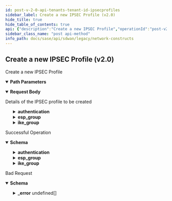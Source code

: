 ```yaml
---
id: post-v-2-0-api-tenants-tenant-id-ipsecprofiles
sidebar_label: Create a new IPSEC Profile (v2.0)
hide_title: true
hide_table_of_contents: true
api: {"description":"Create a new IPSEC Profile","operationId":"post-v2.0-api-tenants-tenant_id-ipsecprofiles","parameters":[{"description":"Tenant Id","in":"path","name":"tenant_id","required":true,"schema":{"description":"Tenant Id","type":"string"}}],"requestBody":{"content":{"application/json":{"schema":{"properties":{"authentication":{"description":"Authentication: Required(error = IPSECCONFIG_AUTHENTICATION_REQUIRED: Authentication cannot be null.) Valid ","properties":{"certificate":{"description":"Certificate","type":"string"},"ikev1_params":{"description":"Ikev1 Params: Valid ","properties":{"xauth_id":{"description":"Xauth Id","type":"string"},"xauth_secret":{"description":"Xauth Secret: Length(max = 128, error = IPSECCONFIG_INVALID_XAUTH_SECRET_LEN: Invalid extended authentication secret length.Should be between 4-128., min = 4) ","type":"string"},"xauth_secret_encrypted":{"description":"Xauth Secret Encrypted: JsonIgnore(value = true) ","type":"string"},"xauth_secret_hash":{"description":"Xauth Secret Hash: JsonIgnore(value = true) ","type":"string"},"xauth_type":{"description":"Xauth Type: ValidateEnum(enumClass = classOf[IKEXAuthType], error = IPSECCONFIG_INVALID_XAUTH_TYPE: Invalid extended authentication type specified.Valid type are secret or none., nullAllowed = false) ","enum":["NONE","SECRET"],"type":"string"}},"required":["xauth_type"]},"local_ca_certificate":{"description":"Local Ca Certificate","type":"string"},"local_id":{"description":"Local Id: ValidateEnum(enumClass = classOf[IPSECLocalIdType], error = IPSECCONFIG_INVALID_LOCAL_ID_TYPE: Invalid local id type.Should be either hostname, dn, local_ip or custom, nullAllowed = false) ","enum":["LOCAL_IP","DN","HOSTNAME","CUSTOM"],"type":"string"},"local_id_custom":{"description":"Local Id Custom: Length(max = 255, error = IPSECCONFIG_INVALID_LOCAL_ID_LEN: Invalid local id len.Should be between 2-255., min = 2) ","type":"string"},"passphrase":{"description":"Passphrase","type":"string"},"passphrase_encrypted":{"description":"Passphrase Encrypted: JsonIgnore(value = true) ","type":"string"},"private_key":{"description":"Private Key","type":"string"},"private_key_encrypted":{"description":"Private Key Encrypted: JsonIgnore(value = true) ","type":"string"},"remote_ca_certificate":{"description":"Remote Ca Certificate","type":"string"},"remote_id":{"description":"Remote Id: Length(max = 255, error = IPSECCONFIG_INVALID_REMOTE_ID_LEN: Invalid remote id len.Should be between 2-255., min = 2) ","type":"string"},"secret":{"description":"Secret","type":"string"},"secret_encrypted":{"description":"Secret Encrypted: JsonIgnore(value = true) ","type":"string"},"secret_hash":{"description":"Secret Hash: JsonIgnore(value = true) ","type":"string"},"type":{"description":"Type: ValidateEnum(enumClass = classOf[IPSECAuthenticationType], error = IPSECCONFIG_INVALID_AUTHENTICATION_TYPE: Invalid authentication type specified.Valid type are x509, psk or none., nullAllowed = false) ","enum":["NONE","PSK","X509"],"type":"string"},"x509Objects":{"description":"X509Objects: JsonIgnore(value = true) ","properties":{"certHolder":{"type":"object"},"certificate":{"description":"Certificate","type":"string"},"is_local_ca_cert_set":{"description":"Is Local Ca Cert Set","type":"boolean"},"is_remote_ca_cert_set":{"description":"Is Remote Ca Cert Set","type":"boolean"},"keyPair":{"type":"object"},"local_ca_certificate":{"description":"Local Ca Certificate","type":"string"},"local_ca_certs_set":{"description":"Local Ca Certs Set","items":{"type":"object"},"type":"array"},"passphrase":{"description":"Passphrase","type":"string"},"private_key":{"description":"Private Key","type":"string"},"remote_ca_certificate":{"description":"Remote Ca Certificate","type":"string"},"remote_ca_certs_set":{"description":"Remote Ca Certs Set","items":{"type":"object"},"type":"array"}}}},"required":["local_id","type"]},"description":{"description":"Description: Size(max = 256, error = DESCRIPTION_EXCEEDS_LIMIT: Description length exceeds limit, min = 0) ","type":"string"},"dpd_delay":{"description":"Dpd Delay: Range(max = 60L, error = IPSECCONFIG_INVALID_DPD_DELAY: Invalid dpd delay.Should be between 1-60 seconds., min = 1L) ","format":"int32","type":"integer"},"dpd_enable":{"description":"Dpd Enable","type":"boolean"},"dpd_timeout":{"description":"Dpd Timeout: Range(max = 300L, error = IPSECCONFIG_INVALID_DPD_TIMEOUT: Invalid dpd timeout specified.Should be between 2-300 seconds., min = 2L) ","format":"int32","type":"integer"},"esp_group":{"description":"Esp Group: Required(error = IPSECCONFIG_ESPGROUP_REQUIRED: ESP Group cannot be null.) Valid ","properties":{"force_encapsulation":{"description":"Force Encapsulation","type":"boolean"},"lifetime":{"description":"Lifetime: Range(max = 72L, error = IPSECCONFIG_ESPGROUP_INVALID_LIFETIME: Invalid esp lifetime.Should be between 1-72 hours., min = 1L) ","format":"int32","type":"integer"},"mode":{"description":"Mode: ValidateEnum(enumClass = classOf[ESPTunnelMode], error = IPSECCONFIG_INVALID_ESPTUNNEL_MODE: Invalid esp tunnel mode.Allowed value is tunnel., nullAllowed = false) ","enum":["TUNNEL","TRANSPORT"],"type":"string"},"proposals":{"description":"Proposals: Required(error = IPSECCONFIG_PROPOSALS_REQUIRED: Proposal cannot be null.) Size(max = 8, error = IPSECCONFIG_INVALID_PROPOSALS_LIST_LEN: Invalid proposals list length.Should be between 1-8., min = 1) Valid ","items":{"properties":{"dh_groups":{"description":"Dh Groups: ValidateEnum(enumClass = classOf[DHGroups], error = IPSECCONFIG_INVALID_DHGROUPS: Invalid DH Group specified., nullAllowed = false) ","enum":["NONE","MODP768","MODP1024","MODP1536","MODP2048","MODP3072","MODP4096","MODP6144","MODP8192","MODP1024S160","MODP2048S224","MODP2048S256","ECP192","ECP224","ECP256","ECP384","ECP521","ECP224BP","ECP256BP","ECP384BP","ECP512BP","CURVE25519"],"type":"string"},"encryption":{"description":"Encryption: ValidateEnum(enumClass = classOf[IPSECEncryption], error = IPSECCONFIG_INVALID_ENCRYPTION: Invalid encryption algorithm specified., nullAllowed = false) ","enum":["NONE","AES128","AES192","AES256","AES128CTR","AES192CTR","AES256CTR","AES128CCM64","AES192CCM64","AES256CCM64","AES128CCM96","AES192CCM96","AES256CCM96","AES128CCM128","AES192CCM128","AES256CCM128","AES128GCM64","AES192GCM64","AES256GCM64","AES128GCM96","AES192GCM96","AES256GCM96","AES128GCM128","AES192GCM128","AES256GCM128","AES128GMAC","AES192GMAC","AES256GMAC","TRIPLEDES","BLOWFISH128","BLOWFISH192","BLOWFISH256","CAMELLIA128","CAMELLIA192","CAMELLIA256","SERPENT128","SERPENT192","SERPENT256","TWOFISH128","TWOFISH192","TWOFISH256"],"type":"string"},"hash":{"description":"Hash: ValidateEnum(enumClass = classOf[IPSECHash], error = IPSECCONFIG_INVALID_HASH: Invalid hashing algorithm specified., nullAllowed = false) ","enum":["MD5","SHA1","SHA256","SHA384","SHA512","SHA256_96","AESXCBC","AES128GMAC","AES192GMAC","AES256GMAC"],"type":"string"}},"required":["hash","encryption","dh_groups"]},"type":"array"}},"required":["proposals","mode"]},"id":{"description":"Id","type":"string"},"ike_group":{"description":"Ike Group: Required(error = IPSECCONFIG_IKEGROUP_REQUIRED: IKE Group cannot be null.) Valid ","properties":{"aggressive":{"description":"Aggressive","type":"boolean"},"key_exchange":{"description":"Key Exchange: ValidateEnum(enumClass = classOf[IKEKeyExchange], error = IPSECCONFIG_INVALID_IKEKEY_EXCHANGE: Invalid ike key algorith.Should be either ikev1 or ikev2., nullAllowed = false) ","enum":["IKEV1","IKEV2"],"type":"string"},"lifetime":{"description":"Lifetime: Range(max = 72L, error = IPSECCONFIG_INVALID_IKE_LIFETIME: Invalid ike lifetime.Should be between 1-72 hours., min = 1L) ","format":"int32","type":"integer"},"port":{"description":"Port: Range(max = 65535L, error = IPSECCONFIG_INVALID_IKE_PORT_RANGE: Invalid ike port range.Should be between 1-65535., min = 1L) ","format":"int32","type":"integer"},"proposals":{"description":"Proposals: Required(error = IPSECCONFIG_PROPOSALS_REQUIRED: Proposal cannot be null.) Size(max = 8, error = IPSECCONFIG_INVALID_PROPOSALS_LIST_LEN: Invalid proposals list length.Should be between 1-8., min = 1) Valid ","items":{"properties":{"dh_groups":{"description":"Dh Groups: ValidateEnum(enumClass = classOf[DHGroups], error = IPSECCONFIG_INVALID_DHGROUPS: Invalid DH Group specified., nullAllowed = false) ","enum":["NONE","MODP768","MODP1024","MODP1536","MODP2048","MODP3072","MODP4096","MODP6144","MODP8192","MODP1024S160","MODP2048S224","MODP2048S256","ECP192","ECP224","ECP256","ECP384","ECP521","ECP224BP","ECP256BP","ECP384BP","ECP512BP","CURVE25519"],"type":"string"},"encryption":{"description":"Encryption: ValidateEnum(enumClass = classOf[IPSECEncryption], error = IPSECCONFIG_INVALID_ENCRYPTION: Invalid encryption algorithm specified., nullAllowed = false) ","enum":["NONE","AES128","AES192","AES256","AES128CTR","AES192CTR","AES256CTR","AES128CCM64","AES192CCM64","AES256CCM64","AES128CCM96","AES192CCM96","AES256CCM96","AES128CCM128","AES192CCM128","AES256CCM128","AES128GCM64","AES192GCM64","AES256GCM64","AES128GCM96","AES192GCM96","AES256GCM96","AES128GCM128","AES192GCM128","AES256GCM128","AES128GMAC","AES192GMAC","AES256GMAC","TRIPLEDES","BLOWFISH128","BLOWFISH192","BLOWFISH256","CAMELLIA128","CAMELLIA192","CAMELLIA256","SERPENT128","SERPENT192","SERPENT256","TWOFISH128","TWOFISH192","TWOFISH256"],"type":"string"},"hash":{"description":"Hash: ValidateEnum(enumClass = classOf[IPSECHash], error = IPSECCONFIG_INVALID_HASH: Invalid hashing algorithm specified., nullAllowed = false) ","enum":["MD5","SHA1","SHA256","SHA384","SHA512","SHA256_96","AESXCBC","AES128GMAC","AES192GMAC","AES256GMAC"],"type":"string"}},"required":["hash","encryption","dh_groups"]},"type":"array"},"reauth":{"description":"Reauth","type":"boolean"}},"required":["proposals","key_exchange"]},"name":{"description":"Name: Required(error = NAME_REQD: Please provide resource name.) Size(max = 128, error = NAME_EXCEEDS_LIMIT: Name of the resource exceeds limit., min = 0) ","type":"string"},"tags":{"description":"Tags: ListString(allowDuplicate = false, allowEmpty = true, allowNull = true, length = 128, listMaxSize = 10, error = INVALID_TAG: Maximum 10 Unique tags of length 1024 each are allowed, noTrim = false, regex = [^,\\\\s]+, required = false) ","items":{"description":"Tags","type":"string"},"type":"array"}},"required":["authentication","ike_group","esp_group","name"]}}},"description":"Details of the IPSEC profile to be created"},"responses":{"200":{"content":{"application/json":{"schema":{"properties":{"authentication":{"description":"Authentication: Required(error = IPSECCONFIG_AUTHENTICATION_REQUIRED: Authentication cannot be null.) Valid ","properties":{"certificate":{"description":"Certificate","type":"string"},"ikev1_params":{"description":"Ikev1 Params: Valid ","properties":{"xauth_id":{"description":"Xauth Id","type":"string"},"xauth_secret":{"description":"Xauth Secret: Length(max = 128, error = IPSECCONFIG_INVALID_XAUTH_SECRET_LEN: Invalid extended authentication secret length.Should be between 4-128., min = 4) ","type":"string"},"xauth_secret_encrypted":{"description":"Xauth Secret Encrypted: JsonIgnore(value = true) ","type":"string"},"xauth_secret_hash":{"description":"Xauth Secret Hash: JsonIgnore(value = true) ","type":"string"},"xauth_type":{"description":"Xauth Type: ValidateEnum(enumClass = classOf[IKEXAuthType], error = IPSECCONFIG_INVALID_XAUTH_TYPE: Invalid extended authentication type specified.Valid type are secret or none., nullAllowed = false) ","enum":["NONE","SECRET"],"type":"string"}},"required":["xauth_type"]},"local_ca_certificate":{"description":"Local Ca Certificate","type":"string"},"local_id":{"description":"Local Id: ValidateEnum(enumClass = classOf[IPSECLocalIdType], error = IPSECCONFIG_INVALID_LOCAL_ID_TYPE: Invalid local id type.Should be either hostname, dn, local_ip or custom, nullAllowed = false) ","enum":["LOCAL_IP","DN","HOSTNAME","CUSTOM"],"type":"string"},"local_id_custom":{"description":"Local Id Custom: Length(max = 255, error = IPSECCONFIG_INVALID_LOCAL_ID_LEN: Invalid local id len.Should be between 2-255., min = 2) ","type":"string"},"passphrase":{"description":"Passphrase","type":"string"},"passphrase_encrypted":{"description":"Passphrase Encrypted: JsonIgnore(value = true) ","type":"string"},"private_key":{"description":"Private Key","type":"string"},"private_key_encrypted":{"description":"Private Key Encrypted: JsonIgnore(value = true) ","type":"string"},"remote_ca_certificate":{"description":"Remote Ca Certificate","type":"string"},"remote_id":{"description":"Remote Id: Length(max = 255, error = IPSECCONFIG_INVALID_REMOTE_ID_LEN: Invalid remote id len.Should be between 2-255., min = 2) ","type":"string"},"secret":{"description":"Secret","type":"string"},"secret_encrypted":{"description":"Secret Encrypted: JsonIgnore(value = true) ","type":"string"},"secret_hash":{"description":"Secret Hash: JsonIgnore(value = true) ","type":"string"},"type":{"description":"Type: ValidateEnum(enumClass = classOf[IPSECAuthenticationType], error = IPSECCONFIG_INVALID_AUTHENTICATION_TYPE: Invalid authentication type specified.Valid type are x509, psk or none., nullAllowed = false) ","enum":["NONE","PSK","X509"],"type":"string"},"x509Objects":{"description":"X509Objects: JsonIgnore(value = true) ","properties":{"certHolder":{"type":"object"},"certificate":{"description":"Certificate","type":"string"},"is_local_ca_cert_set":{"description":"Is Local Ca Cert Set","type":"boolean"},"is_remote_ca_cert_set":{"description":"Is Remote Ca Cert Set","type":"boolean"},"keyPair":{"type":"object"},"local_ca_certificate":{"description":"Local Ca Certificate","type":"string"},"local_ca_certs_set":{"description":"Local Ca Certs Set","items":{"type":"object"},"type":"array"},"passphrase":{"description":"Passphrase","type":"string"},"private_key":{"description":"Private Key","type":"string"},"remote_ca_certificate":{"description":"Remote Ca Certificate","type":"string"},"remote_ca_certs_set":{"description":"Remote Ca Certs Set","items":{"type":"object"},"type":"array"}}}},"required":["local_id","type"]},"description":{"description":"Description: Size(max = 256, error = DESCRIPTION_EXCEEDS_LIMIT: Description length exceeds limit, min = 0) ","type":"string"},"dpd_delay":{"description":"Dpd Delay: Range(max = 60L, error = IPSECCONFIG_INVALID_DPD_DELAY: Invalid dpd delay.Should be between 1-60 seconds., min = 1L) ","format":"int32","type":"integer"},"dpd_enable":{"description":"Dpd Enable","type":"boolean"},"dpd_timeout":{"description":"Dpd Timeout: Range(max = 300L, error = IPSECCONFIG_INVALID_DPD_TIMEOUT: Invalid dpd timeout specified.Should be between 2-300 seconds., min = 2L) ","format":"int32","type":"integer"},"esp_group":{"description":"Esp Group: Required(error = IPSECCONFIG_ESPGROUP_REQUIRED: ESP Group cannot be null.) Valid ","properties":{"force_encapsulation":{"description":"Force Encapsulation","type":"boolean"},"lifetime":{"description":"Lifetime: Range(max = 72L, error = IPSECCONFIG_ESPGROUP_INVALID_LIFETIME: Invalid esp lifetime.Should be between 1-72 hours., min = 1L) ","format":"int32","type":"integer"},"mode":{"description":"Mode: ValidateEnum(enumClass = classOf[ESPTunnelMode], error = IPSECCONFIG_INVALID_ESPTUNNEL_MODE: Invalid esp tunnel mode.Allowed value is tunnel., nullAllowed = false) ","enum":["TUNNEL","TRANSPORT"],"type":"string"},"proposals":{"description":"Proposals: Required(error = IPSECCONFIG_PROPOSALS_REQUIRED: Proposal cannot be null.) Size(max = 8, error = IPSECCONFIG_INVALID_PROPOSALS_LIST_LEN: Invalid proposals list length.Should be between 1-8., min = 1) Valid ","items":{"properties":{"dh_groups":{"description":"Dh Groups: ValidateEnum(enumClass = classOf[DHGroups], error = IPSECCONFIG_INVALID_DHGROUPS: Invalid DH Group specified., nullAllowed = false) ","enum":["NONE","MODP768","MODP1024","MODP1536","MODP2048","MODP3072","MODP4096","MODP6144","MODP8192","MODP1024S160","MODP2048S224","MODP2048S256","ECP192","ECP224","ECP256","ECP384","ECP521","ECP224BP","ECP256BP","ECP384BP","ECP512BP","CURVE25519"],"type":"string"},"encryption":{"description":"Encryption: ValidateEnum(enumClass = classOf[IPSECEncryption], error = IPSECCONFIG_INVALID_ENCRYPTION: Invalid encryption algorithm specified., nullAllowed = false) ","enum":["NONE","AES128","AES192","AES256","AES128CTR","AES192CTR","AES256CTR","AES128CCM64","AES192CCM64","AES256CCM64","AES128CCM96","AES192CCM96","AES256CCM96","AES128CCM128","AES192CCM128","AES256CCM128","AES128GCM64","AES192GCM64","AES256GCM64","AES128GCM96","AES192GCM96","AES256GCM96","AES128GCM128","AES192GCM128","AES256GCM128","AES128GMAC","AES192GMAC","AES256GMAC","TRIPLEDES","BLOWFISH128","BLOWFISH192","BLOWFISH256","CAMELLIA128","CAMELLIA192","CAMELLIA256","SERPENT128","SERPENT192","SERPENT256","TWOFISH128","TWOFISH192","TWOFISH256"],"type":"string"},"hash":{"description":"Hash: ValidateEnum(enumClass = classOf[IPSECHash], error = IPSECCONFIG_INVALID_HASH: Invalid hashing algorithm specified., nullAllowed = false) ","enum":["MD5","SHA1","SHA256","SHA384","SHA512","SHA256_96","AESXCBC","AES128GMAC","AES192GMAC","AES256GMAC"],"type":"string"}},"required":["hash","encryption","dh_groups"]},"type":"array"}},"required":["proposals","mode"]},"id":{"description":"Id","type":"string"},"ike_group":{"description":"Ike Group: Required(error = IPSECCONFIG_IKEGROUP_REQUIRED: IKE Group cannot be null.) Valid ","properties":{"aggressive":{"description":"Aggressive","type":"boolean"},"key_exchange":{"description":"Key Exchange: ValidateEnum(enumClass = classOf[IKEKeyExchange], error = IPSECCONFIG_INVALID_IKEKEY_EXCHANGE: Invalid ike key algorith.Should be either ikev1 or ikev2., nullAllowed = false) ","enum":["IKEV1","IKEV2"],"type":"string"},"lifetime":{"description":"Lifetime: Range(max = 72L, error = IPSECCONFIG_INVALID_IKE_LIFETIME: Invalid ike lifetime.Should be between 1-72 hours., min = 1L) ","format":"int32","type":"integer"},"port":{"description":"Port: Range(max = 65535L, error = IPSECCONFIG_INVALID_IKE_PORT_RANGE: Invalid ike port range.Should be between 1-65535., min = 1L) ","format":"int32","type":"integer"},"proposals":{"description":"Proposals: Required(error = IPSECCONFIG_PROPOSALS_REQUIRED: Proposal cannot be null.) Size(max = 8, error = IPSECCONFIG_INVALID_PROPOSALS_LIST_LEN: Invalid proposals list length.Should be between 1-8., min = 1) Valid ","items":{"properties":{"dh_groups":{"description":"Dh Groups: ValidateEnum(enumClass = classOf[DHGroups], error = IPSECCONFIG_INVALID_DHGROUPS: Invalid DH Group specified., nullAllowed = false) ","enum":["NONE","MODP768","MODP1024","MODP1536","MODP2048","MODP3072","MODP4096","MODP6144","MODP8192","MODP1024S160","MODP2048S224","MODP2048S256","ECP192","ECP224","ECP256","ECP384","ECP521","ECP224BP","ECP256BP","ECP384BP","ECP512BP","CURVE25519"],"type":"string"},"encryption":{"description":"Encryption: ValidateEnum(enumClass = classOf[IPSECEncryption], error = IPSECCONFIG_INVALID_ENCRYPTION: Invalid encryption algorithm specified., nullAllowed = false) ","enum":["NONE","AES128","AES192","AES256","AES128CTR","AES192CTR","AES256CTR","AES128CCM64","AES192CCM64","AES256CCM64","AES128CCM96","AES192CCM96","AES256CCM96","AES128CCM128","AES192CCM128","AES256CCM128","AES128GCM64","AES192GCM64","AES256GCM64","AES128GCM96","AES192GCM96","AES256GCM96","AES128GCM128","AES192GCM128","AES256GCM128","AES128GMAC","AES192GMAC","AES256GMAC","TRIPLEDES","BLOWFISH128","BLOWFISH192","BLOWFISH256","CAMELLIA128","CAMELLIA192","CAMELLIA256","SERPENT128","SERPENT192","SERPENT256","TWOFISH128","TWOFISH192","TWOFISH256"],"type":"string"},"hash":{"description":"Hash: ValidateEnum(enumClass = classOf[IPSECHash], error = IPSECCONFIG_INVALID_HASH: Invalid hashing algorithm specified., nullAllowed = false) ","enum":["MD5","SHA1","SHA256","SHA384","SHA512","SHA256_96","AESXCBC","AES128GMAC","AES192GMAC","AES256GMAC"],"type":"string"}},"required":["hash","encryption","dh_groups"]},"type":"array"},"reauth":{"description":"Reauth","type":"boolean"}},"required":["proposals","key_exchange"]},"name":{"description":"Name: Required(error = NAME_REQD: Please provide resource name.) Size(max = 128, error = NAME_EXCEEDS_LIMIT: Name of the resource exceeds limit., min = 0) ","type":"string"},"tags":{"description":"Tags: ListString(allowDuplicate = false, allowEmpty = true, allowNull = true, length = 128, listMaxSize = 10, error = INVALID_TAG: Maximum 10 Unique tags of length 1024 each are allowed, noTrim = false, regex = [^,\\\\s]+, required = false) ","items":{"description":"Tags","type":"string"},"type":"array"}},"required":["authentication","ike_group","esp_group","name"]}}},"description":"Successful Operation"},"400":{"content":{"application/json":{"example":{"value":{"_error":[{"code":"INVALID_JSON_VALUE"},{"code":"IPSECCONFIG_IKEGROUP_REQUIRED"},{"code":"IPSECCONFIG_INVALID_DPD_DELAY"},{"code":"IPSECCONFIG_ESPGROUP_REQUIRED"},{"code":"IPSECCONFIG_AUTHENTICATION_REQUIRED"},{"code":"IPSECCONFIG_INVALID_DPD_TIMEOUT"}]}},"schema":{"properties":{"_error":{"items":{"properties":{"code":{"type":"string"},"message":{"type":"string"}}},"type":"array"}}}}},"description":"Bad Request"}},"tags":["Network Constructs"],"method":"post","path":"/v2.0/api/tenants/{tenant_id}/ipsecprofiles","jsonRequestBodyExample":{"authentication":{"certificate":"string","ikev1_params":{"xauth_id":"string","xauth_secret":"string","xauth_secret_encrypted":"string","xauth_secret_hash":"string","xauth_type":"NONE"},"local_ca_certificate":"string","local_id":"LOCAL_IP","local_id_custom":"string","passphrase":"string","passphrase_encrypted":"string","private_key":"string","private_key_encrypted":"string","remote_ca_certificate":"string","remote_id":"string","secret":"string","secret_encrypted":"string","secret_hash":"string","type":"NONE","x509Objects":{"certHolder":{},"certificate":"string","is_local_ca_cert_set":true,"is_remote_ca_cert_set":true,"keyPair":{},"local_ca_certificate":"string","local_ca_certs_set":[{}],"passphrase":"string","private_key":"string","remote_ca_certificate":"string","remote_ca_certs_set":[{}]}},"description":"string","dpd_delay":0,"dpd_enable":true,"dpd_timeout":0,"esp_group":{"force_encapsulation":true,"lifetime":0,"mode":"TUNNEL","proposals":[{"dh_groups":"NONE","encryption":"NONE","hash":"MD5"}]},"id":"string","ike_group":{"aggressive":true,"key_exchange":"IKEV1","lifetime":0,"port":0,"proposals":[{"dh_groups":"NONE","encryption":"NONE","hash":"MD5"}],"reauth":true},"name":"string","tags":["string"]},"info":{"contact":{},"description":"List of APIs used to manage Network constructs in Prisma SD-WAN like WAN Networks, LAN Networks, Circuit labels, and Network Contexts. All these are used to define a circuit and create policies.","title":"Network Constructs","version":"Latest"},"postman":{"name":"Create a new IPSEC Profile (v2.0)","description":{"content":"Create a new IPSEC Profile","type":"text/plain"},"url":{"path":["v2.0","api","tenants",":tenant_id","ipsecprofiles"],"host":["{{baseUrl}}"],"query":[],"variable":[{"disabled":false,"description":{"content":"(Required) Tenant Id","type":"text/plain"},"type":"any","value":"","key":"tenant_id"}]},"header":[{"key":"Content-Type","value":"application/json"},{"key":"Accept","value":"application/json"}],"method":"POST","body":{"mode":"raw","raw":"\"\"","options":{"raw":{"language":"json"}}}}}
sidebar_class_name: "post api-method"
info_path: docs/sase/api/sdwan/legacy/network-constructs
---
```



## Create a new IPSEC Profile (v2.0)



Create a new IPSEC Profile

<details style={{"marginBottom":"1rem"}} data-collapsed={false} open={true}><summary style={{}}><strong>Path Parameters</strong></summary><div><ul><ParamsItem className={"paramsItem"} param={{"description":"Tenant Id","in":"path","name":"tenant_id","required":true,"schema":{"description":"Tenant Id","type":"string"}}}></ParamsItem></ul></div></details><MimeTabs><TabItem label={"application/json"} value={"application/json-schema"}><details style={{}} data-collapsed={false} open={true}><summary style={{"textAlign":"left"}}><strong>Request Body</strong></summary><div style={{"textAlign":"left","marginLeft":"1rem"}}><div style={{"marginTop":"1rem","marginBottom":"1rem"}}>

Details of the IPSEC profile to be created

</div></div><ul style={{"marginLeft":"1rem"}}><SchemaItem collapsible={true} className={"schemaItem"}><details style={{}}><summary style={{}}><strong>authentication</strong><span style={{"opacity":"0.6"}}> </span></summary><div style={{"marginLeft":"1rem"}}><div style={{"marginTop":".5rem","marginBottom":".5rem"}}>

Authentication: Required(error = IPSECCONFIG_AUTHENTICATION_REQUIRED: Authentication cannot be null.) Valid 

</div><SchemaItem collapsible={false} name={"certificate"} required={false} schemaDescription={"Certificate"} schemaName={"string"} qualifierMessage={undefined} defaultValue={undefined}></SchemaItem><SchemaItem collapsible={true} className={"schemaItem"}><details style={{}}><summary style={{}}><strong>ikev1_params</strong><span style={{"opacity":"0.6"}}> </span></summary><div style={{"marginLeft":"1rem"}}><div style={{"marginTop":".5rem","marginBottom":".5rem"}}>

Ikev1 Params: Valid 

</div><SchemaItem collapsible={false} name={"xauth_id"} required={false} schemaDescription={"Xauth Id"} schemaName={"string"} qualifierMessage={undefined} defaultValue={undefined}></SchemaItem><SchemaItem collapsible={false} name={"xauth_secret"} required={false} schemaDescription={"Xauth Secret: Length(max = 128, error = IPSECCONFIG_INVALID_XAUTH_SECRET_LEN: Invalid extended authentication secret length.Should be between 4-128., min = 4) "} schemaName={"string"} qualifierMessage={undefined} defaultValue={undefined}></SchemaItem><SchemaItem collapsible={false} name={"xauth_secret_encrypted"} required={false} schemaDescription={"Xauth Secret Encrypted: JsonIgnore(value = true) "} schemaName={"string"} qualifierMessage={undefined} defaultValue={undefined}></SchemaItem><SchemaItem collapsible={false} name={"xauth_secret_hash"} required={false} schemaDescription={"Xauth Secret Hash: JsonIgnore(value = true) "} schemaName={"string"} qualifierMessage={undefined} defaultValue={undefined}></SchemaItem><SchemaItem collapsible={false} name={"xauth_type"} required={true} schemaDescription={"Xauth Type: ValidateEnum(enumClass = classOf[IKEXAuthType], error = IPSECCONFIG_INVALID_XAUTH_TYPE: Invalid extended authentication type specified.Valid type are secret or none., nullAllowed = false) "} schemaName={"string"} qualifierMessage={"**Possible values:** [`NONE`, `SECRET`]"} defaultValue={undefined}></SchemaItem></div></details></SchemaItem><SchemaItem collapsible={false} name={"local_ca_certificate"} required={false} schemaDescription={"Local Ca Certificate"} schemaName={"string"} qualifierMessage={undefined} defaultValue={undefined}></SchemaItem><SchemaItem collapsible={false} name={"local_id"} required={true} schemaDescription={"Local Id: ValidateEnum(enumClass = classOf[IPSECLocalIdType], error = IPSECCONFIG_INVALID_LOCAL_ID_TYPE: Invalid local id type.Should be either hostname, dn, local_ip or custom, nullAllowed = false) "} schemaName={"string"} qualifierMessage={"**Possible values:** [`LOCAL_IP`, `DN`, `HOSTNAME`, `CUSTOM`]"} defaultValue={undefined}></SchemaItem><SchemaItem collapsible={false} name={"local_id_custom"} required={false} schemaDescription={"Local Id Custom: Length(max = 255, error = IPSECCONFIG_INVALID_LOCAL_ID_LEN: Invalid local id len.Should be between 2-255., min = 2) "} schemaName={"string"} qualifierMessage={undefined} defaultValue={undefined}></SchemaItem><SchemaItem collapsible={false} name={"passphrase"} required={false} schemaDescription={"Passphrase"} schemaName={"string"} qualifierMessage={undefined} defaultValue={undefined}></SchemaItem><SchemaItem collapsible={false} name={"passphrase_encrypted"} required={false} schemaDescription={"Passphrase Encrypted: JsonIgnore(value = true) "} schemaName={"string"} qualifierMessage={undefined} defaultValue={undefined}></SchemaItem><SchemaItem collapsible={false} name={"private_key"} required={false} schemaDescription={"Private Key"} schemaName={"string"} qualifierMessage={undefined} defaultValue={undefined}></SchemaItem><SchemaItem collapsible={false} name={"private_key_encrypted"} required={false} schemaDescription={"Private Key Encrypted: JsonIgnore(value = true) "} schemaName={"string"} qualifierMessage={undefined} defaultValue={undefined}></SchemaItem><SchemaItem collapsible={false} name={"remote_ca_certificate"} required={false} schemaDescription={"Remote Ca Certificate"} schemaName={"string"} qualifierMessage={undefined} defaultValue={undefined}></SchemaItem><SchemaItem collapsible={false} name={"remote_id"} required={false} schemaDescription={"Remote Id: Length(max = 255, error = IPSECCONFIG_INVALID_REMOTE_ID_LEN: Invalid remote id len.Should be between 2-255., min = 2) "} schemaName={"string"} qualifierMessage={undefined} defaultValue={undefined}></SchemaItem><SchemaItem collapsible={false} name={"secret"} required={false} schemaDescription={"Secret"} schemaName={"string"} qualifierMessage={undefined} defaultValue={undefined}></SchemaItem><SchemaItem collapsible={false} name={"secret_encrypted"} required={false} schemaDescription={"Secret Encrypted: JsonIgnore(value = true) "} schemaName={"string"} qualifierMessage={undefined} defaultValue={undefined}></SchemaItem><SchemaItem collapsible={false} name={"secret_hash"} required={false} schemaDescription={"Secret Hash: JsonIgnore(value = true) "} schemaName={"string"} qualifierMessage={undefined} defaultValue={undefined}></SchemaItem><SchemaItem collapsible={false} name={"type"} required={true} schemaDescription={"Type: ValidateEnum(enumClass = classOf[IPSECAuthenticationType], error = IPSECCONFIG_INVALID_AUTHENTICATION_TYPE: Invalid authentication type specified.Valid type are x509, psk or none., nullAllowed = false) "} schemaName={"string"} qualifierMessage={"**Possible values:** [`NONE`, `PSK`, `X509`]"} defaultValue={undefined}></SchemaItem><SchemaItem collapsible={true} className={"schemaItem"}><details style={{}}><summary style={{}}><strong>x509Objects</strong><span style={{"opacity":"0.6"}}> </span></summary><div style={{"marginLeft":"1rem"}}><div style={{"marginTop":".5rem","marginBottom":".5rem"}}>

X509Objects: JsonIgnore(value = true) 

</div><SchemaItem collapsible={false} name={"certHolder"} required={false} schemaDescription={undefined} schemaName={"object"} qualifierMessage={undefined} defaultValue={undefined}></SchemaItem><SchemaItem collapsible={false} name={"certificate"} required={false} schemaDescription={"Certificate"} schemaName={"string"} qualifierMessage={undefined} defaultValue={undefined}></SchemaItem><SchemaItem collapsible={false} name={"is_local_ca_cert_set"} required={false} schemaDescription={"Is Local Ca Cert Set"} schemaName={"boolean"} qualifierMessage={undefined} defaultValue={undefined}></SchemaItem><SchemaItem collapsible={false} name={"is_remote_ca_cert_set"} required={false} schemaDescription={"Is Remote Ca Cert Set"} schemaName={"boolean"} qualifierMessage={undefined} defaultValue={undefined}></SchemaItem><SchemaItem collapsible={false} name={"keyPair"} required={false} schemaDescription={undefined} schemaName={"object"} qualifierMessage={undefined} defaultValue={undefined}></SchemaItem><SchemaItem collapsible={false} name={"local_ca_certificate"} required={false} schemaDescription={"Local Ca Certificate"} schemaName={"string"} qualifierMessage={undefined} defaultValue={undefined}></SchemaItem><SchemaItem collapsible={false} name={"local_ca_certs_set"} required={false} schemaDescription={"Local Ca Certs Set"} schemaName={"object[]"} qualifierMessage={undefined} defaultValue={undefined}></SchemaItem><SchemaItem collapsible={false} name={"passphrase"} required={false} schemaDescription={"Passphrase"} schemaName={"string"} qualifierMessage={undefined} defaultValue={undefined}></SchemaItem><SchemaItem collapsible={false} name={"private_key"} required={false} schemaDescription={"Private Key"} schemaName={"string"} qualifierMessage={undefined} defaultValue={undefined}></SchemaItem><SchemaItem collapsible={false} name={"remote_ca_certificate"} required={false} schemaDescription={"Remote Ca Certificate"} schemaName={"string"} qualifierMessage={undefined} defaultValue={undefined}></SchemaItem><SchemaItem collapsible={false} name={"remote_ca_certs_set"} required={false} schemaDescription={"Remote Ca Certs Set"} schemaName={"object[]"} qualifierMessage={undefined} defaultValue={undefined}></SchemaItem></div></details></SchemaItem></div></details></SchemaItem><SchemaItem collapsible={false} name={"description"} required={false} schemaDescription={"Description: Size(max = 256, error = DESCRIPTION_EXCEEDS_LIMIT: Description length exceeds limit, min = 0) "} schemaName={"string"} qualifierMessage={undefined} defaultValue={undefined}></SchemaItem><SchemaItem collapsible={false} name={"dpd_delay"} required={false} schemaDescription={"Dpd Delay: Range(max = 60L, error = IPSECCONFIG_INVALID_DPD_DELAY: Invalid dpd delay.Should be between 1-60 seconds., min = 1L) "} schemaName={"int32"} qualifierMessage={undefined} defaultValue={undefined}></SchemaItem><SchemaItem collapsible={false} name={"dpd_enable"} required={false} schemaDescription={"Dpd Enable"} schemaName={"boolean"} qualifierMessage={undefined} defaultValue={undefined}></SchemaItem><SchemaItem collapsible={false} name={"dpd_timeout"} required={false} schemaDescription={"Dpd Timeout: Range(max = 300L, error = IPSECCONFIG_INVALID_DPD_TIMEOUT: Invalid dpd timeout specified.Should be between 2-300 seconds., min = 2L) "} schemaName={"int32"} qualifierMessage={undefined} defaultValue={undefined}></SchemaItem><SchemaItem collapsible={true} className={"schemaItem"}><details style={{}}><summary style={{}}><strong>esp_group</strong><span style={{"opacity":"0.6"}}> </span></summary><div style={{"marginLeft":"1rem"}}><div style={{"marginTop":".5rem","marginBottom":".5rem"}}>

Esp Group: Required(error = IPSECCONFIG_ESPGROUP_REQUIRED: ESP Group cannot be null.) Valid 

</div><SchemaItem collapsible={false} name={"force_encapsulation"} required={false} schemaDescription={"Force Encapsulation"} schemaName={"boolean"} qualifierMessage={undefined} defaultValue={undefined}></SchemaItem><SchemaItem collapsible={false} name={"lifetime"} required={false} schemaDescription={"Lifetime: Range(max = 72L, error = IPSECCONFIG_ESPGROUP_INVALID_LIFETIME: Invalid esp lifetime.Should be between 1-72 hours., min = 1L) "} schemaName={"int32"} qualifierMessage={undefined} defaultValue={undefined}></SchemaItem><SchemaItem collapsible={false} name={"mode"} required={true} schemaDescription={"Mode: ValidateEnum(enumClass = classOf[ESPTunnelMode], error = IPSECCONFIG_INVALID_ESPTUNNEL_MODE: Invalid esp tunnel mode.Allowed value is tunnel., nullAllowed = false) "} schemaName={"string"} qualifierMessage={"**Possible values:** [`TUNNEL`, `TRANSPORT`]"} defaultValue={undefined}></SchemaItem><SchemaItem collapsible={true} className={"schemaItem"}><details style={{}}><summary style={{}}><strong>proposals</strong><span style={{"opacity":"0.6"}}> undefined[]</span></summary><div style={{"marginLeft":"1rem"}}><div style={{"marginTop":".5rem","marginBottom":".5rem"}}>

Proposals: Required(error = IPSECCONFIG_PROPOSALS_REQUIRED: Proposal cannot be null.) Size(max = 8, error = IPSECCONFIG_INVALID_PROPOSALS_LIST_LEN: Invalid proposals list length.Should be between 1-8., min = 1) Valid 

</div><SchemaItem collapsible={false} name={"dh_groups"} required={true} schemaDescription={"Dh Groups: ValidateEnum(enumClass = classOf[DHGroups], error = IPSECCONFIG_INVALID_DHGROUPS: Invalid DH Group specified., nullAllowed = false) "} schemaName={"string"} qualifierMessage={"**Possible values:** [`NONE`, `MODP768`, `MODP1024`, `MODP1536`, `MODP2048`, `MODP3072`, `MODP4096`, `MODP6144`, `MODP8192`, `MODP1024S160`, `MODP2048S224`, `MODP2048S256`, `ECP192`, `ECP224`, `ECP256`, `ECP384`, `ECP521`, `ECP224BP`, `ECP256BP`, `ECP384BP`, `ECP512BP`, `CURVE25519`]"} defaultValue={undefined}></SchemaItem><SchemaItem collapsible={false} name={"encryption"} required={true} schemaDescription={"Encryption: ValidateEnum(enumClass = classOf[IPSECEncryption], error = IPSECCONFIG_INVALID_ENCRYPTION: Invalid encryption algorithm specified., nullAllowed = false) "} schemaName={"string"} qualifierMessage={"**Possible values:** [`NONE`, `AES128`, `AES192`, `AES256`, `AES128CTR`, `AES192CTR`, `AES256CTR`, `AES128CCM64`, `AES192CCM64`, `AES256CCM64`, `AES128CCM96`, `AES192CCM96`, `AES256CCM96`, `AES128CCM128`, `AES192CCM128`, `AES256CCM128`, `AES128GCM64`, `AES192GCM64`, `AES256GCM64`, `AES128GCM96`, `AES192GCM96`, `AES256GCM96`, `AES128GCM128`, `AES192GCM128`, `AES256GCM128`, `AES128GMAC`, `AES192GMAC`, `AES256GMAC`, `TRIPLEDES`, `BLOWFISH128`, `BLOWFISH192`, `BLOWFISH256`, `CAMELLIA128`, `CAMELLIA192`, `CAMELLIA256`, `SERPENT128`, `SERPENT192`, `SERPENT256`, `TWOFISH128`, `TWOFISH192`, `TWOFISH256`]"} defaultValue={undefined}></SchemaItem><SchemaItem collapsible={false} name={"hash"} required={true} schemaDescription={"Hash: ValidateEnum(enumClass = classOf[IPSECHash], error = IPSECCONFIG_INVALID_HASH: Invalid hashing algorithm specified., nullAllowed = false) "} schemaName={"string"} qualifierMessage={"**Possible values:** [`MD5`, `SHA1`, `SHA256`, `SHA384`, `SHA512`, `SHA256_96`, `AESXCBC`, `AES128GMAC`, `AES192GMAC`, `AES256GMAC`]"} defaultValue={undefined}></SchemaItem></div></details></SchemaItem></div></details></SchemaItem><SchemaItem collapsible={false} name={"id"} required={false} schemaDescription={"Id"} schemaName={"string"} qualifierMessage={undefined} defaultValue={undefined}></SchemaItem><SchemaItem collapsible={true} className={"schemaItem"}><details style={{}}><summary style={{}}><strong>ike_group</strong><span style={{"opacity":"0.6"}}> </span></summary><div style={{"marginLeft":"1rem"}}><div style={{"marginTop":".5rem","marginBottom":".5rem"}}>

Ike Group: Required(error = IPSECCONFIG_IKEGROUP_REQUIRED: IKE Group cannot be null.) Valid 

</div><SchemaItem collapsible={false} name={"aggressive"} required={false} schemaDescription={"Aggressive"} schemaName={"boolean"} qualifierMessage={undefined} defaultValue={undefined}></SchemaItem><SchemaItem collapsible={false} name={"key_exchange"} required={true} schemaDescription={"Key Exchange: ValidateEnum(enumClass = classOf[IKEKeyExchange], error = IPSECCONFIG_INVALID_IKEKEY_EXCHANGE: Invalid ike key algorith.Should be either ikev1 or ikev2., nullAllowed = false) "} schemaName={"string"} qualifierMessage={"**Possible values:** [`IKEV1`, `IKEV2`]"} defaultValue={undefined}></SchemaItem><SchemaItem collapsible={false} name={"lifetime"} required={false} schemaDescription={"Lifetime: Range(max = 72L, error = IPSECCONFIG_INVALID_IKE_LIFETIME: Invalid ike lifetime.Should be between 1-72 hours., min = 1L) "} schemaName={"int32"} qualifierMessage={undefined} defaultValue={undefined}></SchemaItem><SchemaItem collapsible={false} name={"port"} required={false} schemaDescription={"Port: Range(max = 65535L, error = IPSECCONFIG_INVALID_IKE_PORT_RANGE: Invalid ike port range.Should be between 1-65535., min = 1L) "} schemaName={"int32"} qualifierMessage={undefined} defaultValue={undefined}></SchemaItem><SchemaItem collapsible={true} className={"schemaItem"}><details style={{}}><summary style={{}}><strong>proposals</strong><span style={{"opacity":"0.6"}}> undefined[]</span></summary><div style={{"marginLeft":"1rem"}}><div style={{"marginTop":".5rem","marginBottom":".5rem"}}>

Proposals: Required(error = IPSECCONFIG_PROPOSALS_REQUIRED: Proposal cannot be null.) Size(max = 8, error = IPSECCONFIG_INVALID_PROPOSALS_LIST_LEN: Invalid proposals list length.Should be between 1-8., min = 1) Valid 

</div><SchemaItem collapsible={false} name={"dh_groups"} required={true} schemaDescription={"Dh Groups: ValidateEnum(enumClass = classOf[DHGroups], error = IPSECCONFIG_INVALID_DHGROUPS: Invalid DH Group specified., nullAllowed = false) "} schemaName={"string"} qualifierMessage={"**Possible values:** [`NONE`, `MODP768`, `MODP1024`, `MODP1536`, `MODP2048`, `MODP3072`, `MODP4096`, `MODP6144`, `MODP8192`, `MODP1024S160`, `MODP2048S224`, `MODP2048S256`, `ECP192`, `ECP224`, `ECP256`, `ECP384`, `ECP521`, `ECP224BP`, `ECP256BP`, `ECP384BP`, `ECP512BP`, `CURVE25519`]"} defaultValue={undefined}></SchemaItem><SchemaItem collapsible={false} name={"encryption"} required={true} schemaDescription={"Encryption: ValidateEnum(enumClass = classOf[IPSECEncryption], error = IPSECCONFIG_INVALID_ENCRYPTION: Invalid encryption algorithm specified., nullAllowed = false) "} schemaName={"string"} qualifierMessage={"**Possible values:** [`NONE`, `AES128`, `AES192`, `AES256`, `AES128CTR`, `AES192CTR`, `AES256CTR`, `AES128CCM64`, `AES192CCM64`, `AES256CCM64`, `AES128CCM96`, `AES192CCM96`, `AES256CCM96`, `AES128CCM128`, `AES192CCM128`, `AES256CCM128`, `AES128GCM64`, `AES192GCM64`, `AES256GCM64`, `AES128GCM96`, `AES192GCM96`, `AES256GCM96`, `AES128GCM128`, `AES192GCM128`, `AES256GCM128`, `AES128GMAC`, `AES192GMAC`, `AES256GMAC`, `TRIPLEDES`, `BLOWFISH128`, `BLOWFISH192`, `BLOWFISH256`, `CAMELLIA128`, `CAMELLIA192`, `CAMELLIA256`, `SERPENT128`, `SERPENT192`, `SERPENT256`, `TWOFISH128`, `TWOFISH192`, `TWOFISH256`]"} defaultValue={undefined}></SchemaItem><SchemaItem collapsible={false} name={"hash"} required={true} schemaDescription={"Hash: ValidateEnum(enumClass = classOf[IPSECHash], error = IPSECCONFIG_INVALID_HASH: Invalid hashing algorithm specified., nullAllowed = false) "} schemaName={"string"} qualifierMessage={"**Possible values:** [`MD5`, `SHA1`, `SHA256`, `SHA384`, `SHA512`, `SHA256_96`, `AESXCBC`, `AES128GMAC`, `AES192GMAC`, `AES256GMAC`]"} defaultValue={undefined}></SchemaItem></div></details></SchemaItem><SchemaItem collapsible={false} name={"reauth"} required={false} schemaDescription={"Reauth"} schemaName={"boolean"} qualifierMessage={undefined} defaultValue={undefined}></SchemaItem></div></details></SchemaItem><SchemaItem collapsible={false} name={"name"} required={true} schemaDescription={"Name: Required(error = NAME_REQD: Please provide resource name.) Size(max = 128, error = NAME_EXCEEDS_LIMIT: Name of the resource exceeds limit., min = 0) "} schemaName={"string"} qualifierMessage={undefined} defaultValue={undefined}></SchemaItem><SchemaItem collapsible={false} name={"tags"} required={false} schemaDescription={"Tags: ListString(allowDuplicate = false, allowEmpty = true, allowNull = true, length = 128, listMaxSize = 10, error = INVALID_TAG: Maximum 10 Unique tags of length 1024 each are allowed, noTrim = false, regex = [^,\\\\s]+, required = false) "} schemaName={"string[]"} qualifierMessage={undefined} defaultValue={undefined}></SchemaItem></ul></details></TabItem></MimeTabs><div><ApiTabs><TabItem label={"200"} value={"200"}><div>

Successful Operation

</div><div><MimeTabs groupId={"mime-type"}><TabItem label={"application/json"} value={"application/json"}><SchemaTabs groupId={"schema-tabs"}><TabItem label={"Schema"} value={"Schema"}><details style={{}} data-collapsed={false} open={true}><summary style={{"textAlign":"left"}}><strong>Schema</strong></summary><div style={{"textAlign":"left","marginLeft":"1rem"}}></div><ul style={{"marginLeft":"1rem"}}><SchemaItem collapsible={true} className={"schemaItem"}><details style={{}}><summary style={{}}><strong>authentication</strong><span style={{"opacity":"0.6"}}> </span></summary><div style={{"marginLeft":"1rem"}}><div style={{"marginTop":".5rem","marginBottom":".5rem"}}>

Authentication: Required(error = IPSECCONFIG_AUTHENTICATION_REQUIRED: Authentication cannot be null.) Valid 

</div><SchemaItem collapsible={false} name={"certificate"} required={false} schemaDescription={"Certificate"} schemaName={"string"} qualifierMessage={undefined} defaultValue={undefined}></SchemaItem><SchemaItem collapsible={true} className={"schemaItem"}><details style={{}}><summary style={{}}><strong>ikev1_params</strong><span style={{"opacity":"0.6"}}> </span></summary><div style={{"marginLeft":"1rem"}}><div style={{"marginTop":".5rem","marginBottom":".5rem"}}>

Ikev1 Params: Valid 

</div><SchemaItem collapsible={false} name={"xauth_id"} required={false} schemaDescription={"Xauth Id"} schemaName={"string"} qualifierMessage={undefined} defaultValue={undefined}></SchemaItem><SchemaItem collapsible={false} name={"xauth_secret"} required={false} schemaDescription={"Xauth Secret: Length(max = 128, error = IPSECCONFIG_INVALID_XAUTH_SECRET_LEN: Invalid extended authentication secret length.Should be between 4-128., min = 4) "} schemaName={"string"} qualifierMessage={undefined} defaultValue={undefined}></SchemaItem><SchemaItem collapsible={false} name={"xauth_secret_encrypted"} required={false} schemaDescription={"Xauth Secret Encrypted: JsonIgnore(value = true) "} schemaName={"string"} qualifierMessage={undefined} defaultValue={undefined}></SchemaItem><SchemaItem collapsible={false} name={"xauth_secret_hash"} required={false} schemaDescription={"Xauth Secret Hash: JsonIgnore(value = true) "} schemaName={"string"} qualifierMessage={undefined} defaultValue={undefined}></SchemaItem><SchemaItem collapsible={false} name={"xauth_type"} required={false} schemaDescription={"Xauth Type: ValidateEnum(enumClass = classOf[IKEXAuthType], error = IPSECCONFIG_INVALID_XAUTH_TYPE: Invalid extended authentication type specified.Valid type are secret or none., nullAllowed = false) "} schemaName={"string"} qualifierMessage={"**Possible values:** [`NONE`, `SECRET`]"} defaultValue={undefined}></SchemaItem></div></details></SchemaItem><SchemaItem collapsible={false} name={"local_ca_certificate"} required={false} schemaDescription={"Local Ca Certificate"} schemaName={"string"} qualifierMessage={undefined} defaultValue={undefined}></SchemaItem><SchemaItem collapsible={false} name={"local_id"} required={false} schemaDescription={"Local Id: ValidateEnum(enumClass = classOf[IPSECLocalIdType], error = IPSECCONFIG_INVALID_LOCAL_ID_TYPE: Invalid local id type.Should be either hostname, dn, local_ip or custom, nullAllowed = false) "} schemaName={"string"} qualifierMessage={"**Possible values:** [`LOCAL_IP`, `DN`, `HOSTNAME`, `CUSTOM`]"} defaultValue={undefined}></SchemaItem><SchemaItem collapsible={false} name={"local_id_custom"} required={false} schemaDescription={"Local Id Custom: Length(max = 255, error = IPSECCONFIG_INVALID_LOCAL_ID_LEN: Invalid local id len.Should be between 2-255., min = 2) "} schemaName={"string"} qualifierMessage={undefined} defaultValue={undefined}></SchemaItem><SchemaItem collapsible={false} name={"passphrase"} required={false} schemaDescription={"Passphrase"} schemaName={"string"} qualifierMessage={undefined} defaultValue={undefined}></SchemaItem><SchemaItem collapsible={false} name={"passphrase_encrypted"} required={false} schemaDescription={"Passphrase Encrypted: JsonIgnore(value = true) "} schemaName={"string"} qualifierMessage={undefined} defaultValue={undefined}></SchemaItem><SchemaItem collapsible={false} name={"private_key"} required={false} schemaDescription={"Private Key"} schemaName={"string"} qualifierMessage={undefined} defaultValue={undefined}></SchemaItem><SchemaItem collapsible={false} name={"private_key_encrypted"} required={false} schemaDescription={"Private Key Encrypted: JsonIgnore(value = true) "} schemaName={"string"} qualifierMessage={undefined} defaultValue={undefined}></SchemaItem><SchemaItem collapsible={false} name={"remote_ca_certificate"} required={false} schemaDescription={"Remote Ca Certificate"} schemaName={"string"} qualifierMessage={undefined} defaultValue={undefined}></SchemaItem><SchemaItem collapsible={false} name={"remote_id"} required={false} schemaDescription={"Remote Id: Length(max = 255, error = IPSECCONFIG_INVALID_REMOTE_ID_LEN: Invalid remote id len.Should be between 2-255., min = 2) "} schemaName={"string"} qualifierMessage={undefined} defaultValue={undefined}></SchemaItem><SchemaItem collapsible={false} name={"secret"} required={false} schemaDescription={"Secret"} schemaName={"string"} qualifierMessage={undefined} defaultValue={undefined}></SchemaItem><SchemaItem collapsible={false} name={"secret_encrypted"} required={false} schemaDescription={"Secret Encrypted: JsonIgnore(value = true) "} schemaName={"string"} qualifierMessage={undefined} defaultValue={undefined}></SchemaItem><SchemaItem collapsible={false} name={"secret_hash"} required={false} schemaDescription={"Secret Hash: JsonIgnore(value = true) "} schemaName={"string"} qualifierMessage={undefined} defaultValue={undefined}></SchemaItem><SchemaItem collapsible={false} name={"type"} required={false} schemaDescription={"Type: ValidateEnum(enumClass = classOf[IPSECAuthenticationType], error = IPSECCONFIG_INVALID_AUTHENTICATION_TYPE: Invalid authentication type specified.Valid type are x509, psk or none., nullAllowed = false) "} schemaName={"string"} qualifierMessage={"**Possible values:** [`NONE`, `PSK`, `X509`]"} defaultValue={undefined}></SchemaItem><SchemaItem collapsible={true} className={"schemaItem"}><details style={{}}><summary style={{}}><strong>x509Objects</strong><span style={{"opacity":"0.6"}}> </span></summary><div style={{"marginLeft":"1rem"}}><div style={{"marginTop":".5rem","marginBottom":".5rem"}}>

X509Objects: JsonIgnore(value = true) 

</div><SchemaItem collapsible={false} name={"certHolder"} required={false} schemaDescription={undefined} schemaName={"object"} qualifierMessage={undefined} defaultValue={undefined}></SchemaItem><SchemaItem collapsible={false} name={"certificate"} required={false} schemaDescription={"Certificate"} schemaName={"string"} qualifierMessage={undefined} defaultValue={undefined}></SchemaItem><SchemaItem collapsible={false} name={"is_local_ca_cert_set"} required={false} schemaDescription={"Is Local Ca Cert Set"} schemaName={"boolean"} qualifierMessage={undefined} defaultValue={undefined}></SchemaItem><SchemaItem collapsible={false} name={"is_remote_ca_cert_set"} required={false} schemaDescription={"Is Remote Ca Cert Set"} schemaName={"boolean"} qualifierMessage={undefined} defaultValue={undefined}></SchemaItem><SchemaItem collapsible={false} name={"keyPair"} required={false} schemaDescription={undefined} schemaName={"object"} qualifierMessage={undefined} defaultValue={undefined}></SchemaItem><SchemaItem collapsible={false} name={"local_ca_certificate"} required={false} schemaDescription={"Local Ca Certificate"} schemaName={"string"} qualifierMessage={undefined} defaultValue={undefined}></SchemaItem><SchemaItem collapsible={false} name={"local_ca_certs_set"} required={false} schemaDescription={"Local Ca Certs Set"} schemaName={"object[]"} qualifierMessage={undefined} defaultValue={undefined}></SchemaItem><SchemaItem collapsible={false} name={"passphrase"} required={false} schemaDescription={"Passphrase"} schemaName={"string"} qualifierMessage={undefined} defaultValue={undefined}></SchemaItem><SchemaItem collapsible={false} name={"private_key"} required={false} schemaDescription={"Private Key"} schemaName={"string"} qualifierMessage={undefined} defaultValue={undefined}></SchemaItem><SchemaItem collapsible={false} name={"remote_ca_certificate"} required={false} schemaDescription={"Remote Ca Certificate"} schemaName={"string"} qualifierMessage={undefined} defaultValue={undefined}></SchemaItem><SchemaItem collapsible={false} name={"remote_ca_certs_set"} required={false} schemaDescription={"Remote Ca Certs Set"} schemaName={"object[]"} qualifierMessage={undefined} defaultValue={undefined}></SchemaItem></div></details></SchemaItem></div></details></SchemaItem><SchemaItem collapsible={false} name={"description"} required={false} schemaDescription={"Description: Size(max = 256, error = DESCRIPTION_EXCEEDS_LIMIT: Description length exceeds limit, min = 0) "} schemaName={"string"} qualifierMessage={undefined} defaultValue={undefined}></SchemaItem><SchemaItem collapsible={false} name={"dpd_delay"} required={false} schemaDescription={"Dpd Delay: Range(max = 60L, error = IPSECCONFIG_INVALID_DPD_DELAY: Invalid dpd delay.Should be between 1-60 seconds., min = 1L) "} schemaName={"int32"} qualifierMessage={undefined} defaultValue={undefined}></SchemaItem><SchemaItem collapsible={false} name={"dpd_enable"} required={false} schemaDescription={"Dpd Enable"} schemaName={"boolean"} qualifierMessage={undefined} defaultValue={undefined}></SchemaItem><SchemaItem collapsible={false} name={"dpd_timeout"} required={false} schemaDescription={"Dpd Timeout: Range(max = 300L, error = IPSECCONFIG_INVALID_DPD_TIMEOUT: Invalid dpd timeout specified.Should be between 2-300 seconds., min = 2L) "} schemaName={"int32"} qualifierMessage={undefined} defaultValue={undefined}></SchemaItem><SchemaItem collapsible={true} className={"schemaItem"}><details style={{}}><summary style={{}}><strong>esp_group</strong><span style={{"opacity":"0.6"}}> </span></summary><div style={{"marginLeft":"1rem"}}><div style={{"marginTop":".5rem","marginBottom":".5rem"}}>

Esp Group: Required(error = IPSECCONFIG_ESPGROUP_REQUIRED: ESP Group cannot be null.) Valid 

</div><SchemaItem collapsible={false} name={"force_encapsulation"} required={false} schemaDescription={"Force Encapsulation"} schemaName={"boolean"} qualifierMessage={undefined} defaultValue={undefined}></SchemaItem><SchemaItem collapsible={false} name={"lifetime"} required={false} schemaDescription={"Lifetime: Range(max = 72L, error = IPSECCONFIG_ESPGROUP_INVALID_LIFETIME: Invalid esp lifetime.Should be between 1-72 hours., min = 1L) "} schemaName={"int32"} qualifierMessage={undefined} defaultValue={undefined}></SchemaItem><SchemaItem collapsible={false} name={"mode"} required={false} schemaDescription={"Mode: ValidateEnum(enumClass = classOf[ESPTunnelMode], error = IPSECCONFIG_INVALID_ESPTUNNEL_MODE: Invalid esp tunnel mode.Allowed value is tunnel., nullAllowed = false) "} schemaName={"string"} qualifierMessage={"**Possible values:** [`TUNNEL`, `TRANSPORT`]"} defaultValue={undefined}></SchemaItem><SchemaItem collapsible={true} className={"schemaItem"}><details style={{}}><summary style={{}}><strong>proposals</strong><span style={{"opacity":"0.6"}}> undefined[]</span></summary><div style={{"marginLeft":"1rem"}}><div style={{"marginTop":".5rem","marginBottom":".5rem"}}>

Proposals: Required(error = IPSECCONFIG_PROPOSALS_REQUIRED: Proposal cannot be null.) Size(max = 8, error = IPSECCONFIG_INVALID_PROPOSALS_LIST_LEN: Invalid proposals list length.Should be between 1-8., min = 1) Valid 

</div><SchemaItem collapsible={false} name={"dh_groups"} required={false} schemaDescription={"Dh Groups: ValidateEnum(enumClass = classOf[DHGroups], error = IPSECCONFIG_INVALID_DHGROUPS: Invalid DH Group specified., nullAllowed = false) "} schemaName={"string"} qualifierMessage={"**Possible values:** [`NONE`, `MODP768`, `MODP1024`, `MODP1536`, `MODP2048`, `MODP3072`, `MODP4096`, `MODP6144`, `MODP8192`, `MODP1024S160`, `MODP2048S224`, `MODP2048S256`, `ECP192`, `ECP224`, `ECP256`, `ECP384`, `ECP521`, `ECP224BP`, `ECP256BP`, `ECP384BP`, `ECP512BP`, `CURVE25519`]"} defaultValue={undefined}></SchemaItem><SchemaItem collapsible={false} name={"encryption"} required={false} schemaDescription={"Encryption: ValidateEnum(enumClass = classOf[IPSECEncryption], error = IPSECCONFIG_INVALID_ENCRYPTION: Invalid encryption algorithm specified., nullAllowed = false) "} schemaName={"string"} qualifierMessage={"**Possible values:** [`NONE`, `AES128`, `AES192`, `AES256`, `AES128CTR`, `AES192CTR`, `AES256CTR`, `AES128CCM64`, `AES192CCM64`, `AES256CCM64`, `AES128CCM96`, `AES192CCM96`, `AES256CCM96`, `AES128CCM128`, `AES192CCM128`, `AES256CCM128`, `AES128GCM64`, `AES192GCM64`, `AES256GCM64`, `AES128GCM96`, `AES192GCM96`, `AES256GCM96`, `AES128GCM128`, `AES192GCM128`, `AES256GCM128`, `AES128GMAC`, `AES192GMAC`, `AES256GMAC`, `TRIPLEDES`, `BLOWFISH128`, `BLOWFISH192`, `BLOWFISH256`, `CAMELLIA128`, `CAMELLIA192`, `CAMELLIA256`, `SERPENT128`, `SERPENT192`, `SERPENT256`, `TWOFISH128`, `TWOFISH192`, `TWOFISH256`]"} defaultValue={undefined}></SchemaItem><SchemaItem collapsible={false} name={"hash"} required={false} schemaDescription={"Hash: ValidateEnum(enumClass = classOf[IPSECHash], error = IPSECCONFIG_INVALID_HASH: Invalid hashing algorithm specified., nullAllowed = false) "} schemaName={"string"} qualifierMessage={"**Possible values:** [`MD5`, `SHA1`, `SHA256`, `SHA384`, `SHA512`, `SHA256_96`, `AESXCBC`, `AES128GMAC`, `AES192GMAC`, `AES256GMAC`]"} defaultValue={undefined}></SchemaItem></div></details></SchemaItem></div></details></SchemaItem><SchemaItem collapsible={false} name={"id"} required={false} schemaDescription={"Id"} schemaName={"string"} qualifierMessage={undefined} defaultValue={undefined}></SchemaItem><SchemaItem collapsible={true} className={"schemaItem"}><details style={{}}><summary style={{}}><strong>ike_group</strong><span style={{"opacity":"0.6"}}> </span></summary><div style={{"marginLeft":"1rem"}}><div style={{"marginTop":".5rem","marginBottom":".5rem"}}>

Ike Group: Required(error = IPSECCONFIG_IKEGROUP_REQUIRED: IKE Group cannot be null.) Valid 

</div><SchemaItem collapsible={false} name={"aggressive"} required={false} schemaDescription={"Aggressive"} schemaName={"boolean"} qualifierMessage={undefined} defaultValue={undefined}></SchemaItem><SchemaItem collapsible={false} name={"key_exchange"} required={false} schemaDescription={"Key Exchange: ValidateEnum(enumClass = classOf[IKEKeyExchange], error = IPSECCONFIG_INVALID_IKEKEY_EXCHANGE: Invalid ike key algorith.Should be either ikev1 or ikev2., nullAllowed = false) "} schemaName={"string"} qualifierMessage={"**Possible values:** [`IKEV1`, `IKEV2`]"} defaultValue={undefined}></SchemaItem><SchemaItem collapsible={false} name={"lifetime"} required={false} schemaDescription={"Lifetime: Range(max = 72L, error = IPSECCONFIG_INVALID_IKE_LIFETIME: Invalid ike lifetime.Should be between 1-72 hours., min = 1L) "} schemaName={"int32"} qualifierMessage={undefined} defaultValue={undefined}></SchemaItem><SchemaItem collapsible={false} name={"port"} required={false} schemaDescription={"Port: Range(max = 65535L, error = IPSECCONFIG_INVALID_IKE_PORT_RANGE: Invalid ike port range.Should be between 1-65535., min = 1L) "} schemaName={"int32"} qualifierMessage={undefined} defaultValue={undefined}></SchemaItem><SchemaItem collapsible={true} className={"schemaItem"}><details style={{}}><summary style={{}}><strong>proposals</strong><span style={{"opacity":"0.6"}}> undefined[]</span></summary><div style={{"marginLeft":"1rem"}}><div style={{"marginTop":".5rem","marginBottom":".5rem"}}>

Proposals: Required(error = IPSECCONFIG_PROPOSALS_REQUIRED: Proposal cannot be null.) Size(max = 8, error = IPSECCONFIG_INVALID_PROPOSALS_LIST_LEN: Invalid proposals list length.Should be between 1-8., min = 1) Valid 

</div><SchemaItem collapsible={false} name={"dh_groups"} required={false} schemaDescription={"Dh Groups: ValidateEnum(enumClass = classOf[DHGroups], error = IPSECCONFIG_INVALID_DHGROUPS: Invalid DH Group specified., nullAllowed = false) "} schemaName={"string"} qualifierMessage={"**Possible values:** [`NONE`, `MODP768`, `MODP1024`, `MODP1536`, `MODP2048`, `MODP3072`, `MODP4096`, `MODP6144`, `MODP8192`, `MODP1024S160`, `MODP2048S224`, `MODP2048S256`, `ECP192`, `ECP224`, `ECP256`, `ECP384`, `ECP521`, `ECP224BP`, `ECP256BP`, `ECP384BP`, `ECP512BP`, `CURVE25519`]"} defaultValue={undefined}></SchemaItem><SchemaItem collapsible={false} name={"encryption"} required={false} schemaDescription={"Encryption: ValidateEnum(enumClass = classOf[IPSECEncryption], error = IPSECCONFIG_INVALID_ENCRYPTION: Invalid encryption algorithm specified., nullAllowed = false) "} schemaName={"string"} qualifierMessage={"**Possible values:** [`NONE`, `AES128`, `AES192`, `AES256`, `AES128CTR`, `AES192CTR`, `AES256CTR`, `AES128CCM64`, `AES192CCM64`, `AES256CCM64`, `AES128CCM96`, `AES192CCM96`, `AES256CCM96`, `AES128CCM128`, `AES192CCM128`, `AES256CCM128`, `AES128GCM64`, `AES192GCM64`, `AES256GCM64`, `AES128GCM96`, `AES192GCM96`, `AES256GCM96`, `AES128GCM128`, `AES192GCM128`, `AES256GCM128`, `AES128GMAC`, `AES192GMAC`, `AES256GMAC`, `TRIPLEDES`, `BLOWFISH128`, `BLOWFISH192`, `BLOWFISH256`, `CAMELLIA128`, `CAMELLIA192`, `CAMELLIA256`, `SERPENT128`, `SERPENT192`, `SERPENT256`, `TWOFISH128`, `TWOFISH192`, `TWOFISH256`]"} defaultValue={undefined}></SchemaItem><SchemaItem collapsible={false} name={"hash"} required={false} schemaDescription={"Hash: ValidateEnum(enumClass = classOf[IPSECHash], error = IPSECCONFIG_INVALID_HASH: Invalid hashing algorithm specified., nullAllowed = false) "} schemaName={"string"} qualifierMessage={"**Possible values:** [`MD5`, `SHA1`, `SHA256`, `SHA384`, `SHA512`, `SHA256_96`, `AESXCBC`, `AES128GMAC`, `AES192GMAC`, `AES256GMAC`]"} defaultValue={undefined}></SchemaItem></div></details></SchemaItem><SchemaItem collapsible={false} name={"reauth"} required={false} schemaDescription={"Reauth"} schemaName={"boolean"} qualifierMessage={undefined} defaultValue={undefined}></SchemaItem></div></details></SchemaItem><SchemaItem collapsible={false} name={"name"} required={false} schemaDescription={"Name: Required(error = NAME_REQD: Please provide resource name.) Size(max = 128, error = NAME_EXCEEDS_LIMIT: Name of the resource exceeds limit., min = 0) "} schemaName={"string"} qualifierMessage={undefined} defaultValue={undefined}></SchemaItem><SchemaItem collapsible={false} name={"tags"} required={false} schemaDescription={"Tags: ListString(allowDuplicate = false, allowEmpty = true, allowNull = true, length = 128, listMaxSize = 10, error = INVALID_TAG: Maximum 10 Unique tags of length 1024 each are allowed, noTrim = false, regex = [^,\\\\s]+, required = false) "} schemaName={"string[]"} qualifierMessage={undefined} defaultValue={undefined}></SchemaItem></ul></details></TabItem><TabItem label={"Example (from schema)"} value={"Example (from schema)"}><ResponseSamples responseExample={"{\n  \"authentication\": {\n    \"certificate\": \"string\",\n    \"ikev1_params\": {\n      \"xauth_id\": \"string\",\n      \"xauth_secret\": \"string\",\n      \"xauth_secret_encrypted\": \"string\",\n      \"xauth_secret_hash\": \"string\",\n      \"xauth_type\": \"NONE\"\n    },\n    \"local_ca_certificate\": \"string\",\n    \"local_id\": \"LOCAL_IP\",\n    \"local_id_custom\": \"string\",\n    \"passphrase\": \"string\",\n    \"passphrase_encrypted\": \"string\",\n    \"private_key\": \"string\",\n    \"private_key_encrypted\": \"string\",\n    \"remote_ca_certificate\": \"string\",\n    \"remote_id\": \"string\",\n    \"secret\": \"string\",\n    \"secret_encrypted\": \"string\",\n    \"secret_hash\": \"string\",\n    \"type\": \"NONE\",\n    \"x509Objects\": {\n      \"certHolder\": {},\n      \"certificate\": \"string\",\n      \"is_local_ca_cert_set\": true,\n      \"is_remote_ca_cert_set\": true,\n      \"keyPair\": {},\n      \"local_ca_certificate\": \"string\",\n      \"local_ca_certs_set\": [\n        {}\n      ],\n      \"passphrase\": \"string\",\n      \"private_key\": \"string\",\n      \"remote_ca_certificate\": \"string\",\n      \"remote_ca_certs_set\": [\n        {}\n      ]\n    }\n  },\n  \"description\": \"string\",\n  \"dpd_delay\": 0,\n  \"dpd_enable\": true,\n  \"dpd_timeout\": 0,\n  \"esp_group\": {\n    \"force_encapsulation\": true,\n    \"lifetime\": 0,\n    \"mode\": \"TUNNEL\",\n    \"proposals\": [\n      {\n        \"dh_groups\": \"NONE\",\n        \"encryption\": \"NONE\",\n        \"hash\": \"MD5\"\n      }\n    ]\n  },\n  \"id\": \"string\",\n  \"ike_group\": {\n    \"aggressive\": true,\n    \"key_exchange\": \"IKEV1\",\n    \"lifetime\": 0,\n    \"port\": 0,\n    \"proposals\": [\n      {\n        \"dh_groups\": \"NONE\",\n        \"encryption\": \"NONE\",\n        \"hash\": \"MD5\"\n      }\n    ],\n    \"reauth\": true\n  },\n  \"name\": \"string\",\n  \"tags\": [\n    \"string\"\n  ]\n}"} language={"json"}></ResponseSamples></TabItem></SchemaTabs></TabItem></MimeTabs></div></TabItem><TabItem label={"400"} value={"400"}><div>

Bad Request

</div><div><MimeTabs groupId={"mime-type"}><TabItem label={"application/json"} value={"application/json"}><SchemaTabs groupId={"schema-tabs"}><TabItem label={"Schema"} value={"Schema"}><details style={{}} data-collapsed={false} open={true}><summary style={{"textAlign":"left"}}><strong>Schema</strong></summary><div style={{"textAlign":"left","marginLeft":"1rem"}}></div><ul style={{"marginLeft":"1rem"}}><SchemaItem collapsible={true} className={"schemaItem"}><details style={{}}><summary style={{}}><strong>_error</strong><span style={{"opacity":"0.6"}}> undefined[]</span></summary><div style={{"marginLeft":"1rem"}}><SchemaItem collapsible={false} name={"code"} required={false} schemaDescription={undefined} schemaName={"string"} qualifierMessage={undefined} defaultValue={undefined}></SchemaItem><SchemaItem collapsible={false} name={"message"} required={false} schemaDescription={undefined} schemaName={"string"} qualifierMessage={undefined} defaultValue={undefined}></SchemaItem></div></details></SchemaItem></ul></details></TabItem><TabItem label={"Example (from schema)"} value={"Example (from schema)"}><ResponseSamples responseExample={"{\n  \"_error\": [\n    {\n      \"code\": \"string\",\n      \"message\": \"string\"\n    }\n  ]\n}"} language={"json"}></ResponseSamples></TabItem><TabItem label={"Example"} value={"Example"}><ResponseSamples responseExample={"{\n  \"value\": {\n    \"_error\": [\n      {\n        \"code\": \"INVALID_JSON_VALUE\"\n      },\n      {\n        \"code\": \"IPSECCONFIG_IKEGROUP_REQUIRED\"\n      },\n      {\n        \"code\": \"IPSECCONFIG_INVALID_DPD_DELAY\"\n      },\n      {\n        \"code\": \"IPSECCONFIG_ESPGROUP_REQUIRED\"\n      },\n      {\n        \"code\": \"IPSECCONFIG_AUTHENTICATION_REQUIRED\"\n      },\n      {\n        \"code\": \"IPSECCONFIG_INVALID_DPD_TIMEOUT\"\n      }\n    ]\n  }\n}"} language={"json"}></ResponseSamples></TabItem></SchemaTabs></TabItem></MimeTabs></div></TabItem></ApiTabs></div>
      